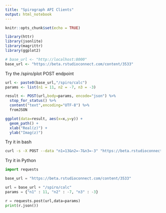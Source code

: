 ```yaml
---
title: "Spirograph API Clients"
output: html_notebook
---
```



```r
knitr::opts_chunk$set(echo = TRUE)
```

```r
library(httr)
library(jsonlite)
library(magrittr)
library(ggplot2)

# base_url <- "http://localhost:8000"
base_url <- "https://beta.rstudioconnect.com/content/3533"
```


Try the /spiro/plot POST endpoint

```r
url <- paste0(base_url,"/spiro/calc")
params <- list(n1 = 11, n2 = -7, n3 = -3)

result <- POST(url,body=params, encode="json") %>%
  stop_for_status() %>%
  content("text",encoding="UTF-8") %>%
  fromJSON

ggplot(data=result, aes(x=x,y=y)) +
  geom_path() +
  xlab("Real(z)") + 
  ylab("Imag(z)")
```


Try it in bash

```bash
curl -s -X POST --data "n1=13&n2=-7&n3=-3" "https://beta.rstudioconnect.com/content/3533/spiro/calc"
```


Try it in Python

```python

import requests

base_url = "https://beta.rstudioconnect.com/content/3533"

url = base_url + "/spiro/calc"
params = {"n1" : 11, "n2" : -7, "n3" : -3}

r = requests.post(url,data=params)
print(r.json())
```
